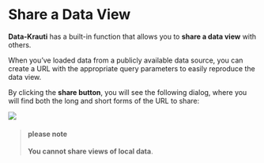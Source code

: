 # Share a Data View

**Data-Krauti** has a built-in function that allows you to **share a data view** with others.

When you've loaded data from a publicly available data source, you can create a URL with the appropriate query parameters to easily reproduce the data view.

By clicking the **share button**, you will see the following dialog, where you will find both the long and short forms of the URL to share:

![](.\pics\share.png)

> #### please note
>
> **You cannot share views of local data**. 


